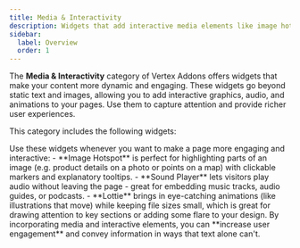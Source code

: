 ```yaml
---
title: Media & Interactivity
description: Widgets that add interactive media elements like image hotspots, audio players, and animations to your site for enhanced engagement.
sidebar:
  label: Overview
  order: 1
---
```



The **Media & Interactivity** category of Vertex Addons offers widgets that make your content more dynamic and engaging. These widgets go beyond static text and images, allowing you to add interactive graphics, audio, and animations to your pages. Use them to capture attention and provide richer user experiences.

This category includes the following widgets:

<CardGrid>
  <LinkCard href="./image-hotspot" title="Image Hotspot" description="Overlay interactive hotspots on an image with tooltips. Great for product feature highlights or interactive infographics." />
  <LinkCard href="./sound-player" title="Sound Player" description="Embed an audio player with play/pause, track seek, and volume controls. Ideal for music, podcasts, or any audio content." />
  <LinkCard href="./lottie" title="Lottie Animation" description="Add lightweight, scalable animations (Lottie files) to your page. Animations play automatically and can loop, enhancing visual appeal." />
</CardGrid>

<Aside type="note" title="When to Use Media & Interactivity Widgets">
Use these widgets whenever you want to make a page more engaging and interactive:
- **Image Hotspot** is perfect for highlighting parts of an image (e.g. product details on a photo or points on a map) with clickable markers and explanatory tooltips.
- **Sound Player** lets visitors play audio without leaving the page - great for embedding music tracks, audio guides, or podcasts.
- **Lottie** brings in eye-catching animations (like illustrations that move) while keeping file sizes small, which is great for drawing attention to key sections or adding some flare to your design.
By incorporating media and interactive elements, you can **increase user engagement** and convey information in ways that text alone can't.
</Aside>